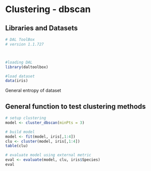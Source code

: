 # Clustering - dbscan
## Libraries and Datasets

```r
# DAL ToolBox
# version 1.1.727



#loading DAL
library(daltoolbox) 
```

```r
#load dataset
data(iris)
```

General entropy of dataset

## General function to test clustering methods

```r
# setup clustering
model <- cluster_dbscan(minPts = 3)
```

```r
# build model
model <- fit(model, iris[,1:4])
clu <- cluster(model, iris[,1:4])
table(clu)
```

```r
# evaluate model using external metric
eval <- evaluate(model, clu, iris$Species)
eval
```

